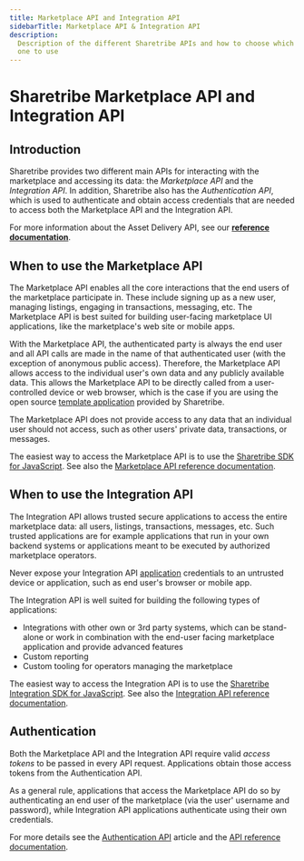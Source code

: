 ```yaml
---
title: Marketplace API and Integration API
sidebarTitle: Marketplace API & Integration API
description:
  Description of the different Sharetribe APIs and how to choose which
  one to use
---
```



# Sharetribe Marketplace API and Integration API

## Introduction

Sharetribe provides two different main APIs for interacting with the
marketplace and accessing its data: the _Marketplace API_ and the
_Integration API_. In addition, Sharetribe also has the _Authentication
API_, which is used to authenticate and obtain access credentials that
are needed to access both the Marketplace API and the Integration API.

<Callout type="info">

For more information about the Asset Delivery API, see our
**[reference documentation](/references/assets/)**.

</Callout>

## When to use the Marketplace API

The Marketplace API enables all the core interactions that the end users
of the marketplace participate in. These include signing up as a new
user, managing listings, engaging in transactions, messaging, etc. The
Marketplace API is best suited for building user-facing marketplace UI
applications, like the marketplace's web site or mobile apps.

With the Marketplace API, the authenticated party is always the end user
and all API calls are made in the name of that authenticated user (with
the exception of anonymous public access). Therefore, the Marketplace
API allows access to the individual user's own data and any publicly
available data. This allows the Marketplace API to be directly called
from a user-controlled device or web browser, which is the case if you
are using the open source
[template application](/introduction/introducing-template/) provided by
Sharetribe.

The Marketplace API does not provide access to any data that an
individual user should not access, such as other users' private data,
transactions, or messages.

The easiest way to access the Marketplace API is to use the
[Sharetribe SDK for JavaScript](/concepts/api-sdk/js-sdk/#sharetribe-sdk-for-javascript).
See also the
[Marketplace API reference documentation](https://www.sharetribe.com/api-reference/marketplace.html).

## When to use the Integration API

The Integration API allows trusted secure applications to access the
entire marketplace data: all users, listings, transactions, messages,
etc. Such trusted applications are for example applications that run in
your own backend systems or applications meant to be executed by
authorized marketplace operators.

<Callout type="warning">

Never expose your Integration API
[application](/concepts/development/applications/) credentials to an
untrusted device or application, such as end user's browser or mobile
app.

</Callout>

The Integration API is well suited for building the following types of
applications:

- Integrations with other own or 3rd party systems, which can be
  stand-alone or work in combination with the end-user facing
  marketplace application and provide advanced features
- Custom reporting
- Custom tooling for operators managing the marketplace

The easiest way to access the Integration API is to use the
[Sharetribe Integration SDK for JavaScript](/concepts/api-sdk/js-sdk/#sharetribe-integration-sdk-for-javascript).
See also the
[Integration API reference documentation](https://www.sharetribe.com/api-reference/integration.html).

## Authentication

Both the Marketplace API and the Integration API require valid _access
tokens_ to be passed in every API request. Applications obtain those
access tokens from the Authentication API.

As a general rule, applications that access the Marketplace API do so by
authenticating an end user of the marketplace (via the user' username
and password), while Integration API applications authenticate using
their own credentials.

For more details see the
[Authentication API](/concepts/api-sdk/authentication-api/) article and
the
[API reference documentation](https://www.sharetribe.com/api-reference/authentication.html).
